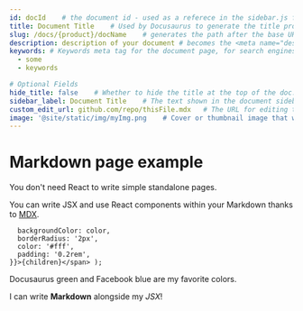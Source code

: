 ```yaml
---
id: docId    # the document id - used as a referece in the sidebar.js folder
title: Document Title    # Used by Docusaurus to generate the title properly (for SEO)
slug: /docs/{product}/docName    # generates the path after the base URL to provide a neat link for sharing
description: description of your document # becomes the <meta name="description" content="..."/> and <meta property="og:description" content="..."/> in <head>, used by search engines. If this field is not present, it will default to the first line of the contents.
keywords: # Keywords meta tag for the document page, for search engines.
  - some
  - keywords

# Optional Fields
hide_title: false    # Whether to hide the title at the top of the doc. By default it is false.
sidebar_label: Document Title    # The text shown in the document sidebar and in the next/previous button for this document. If this field is not present, the document's sidebar_label will default to its title.
custom_edit_url: github.com/repo/thisFile.mdx   # The URL for editing this document. If this field is not present, the document's edit URL will fall back to editUrl from options fields passed to docusaurus-plugin-content-docs
image: '@site/static/img/myImg.png    # Cover or thumbnail image that will be used when displaying the link to your post.'
---
```


# Markdown page example

You don't need React to write simple standalone pages.

You can write JSX and use React components within your Markdown thanks to [MDX](https://mdxjs.com/).

      backgroundColor: color,
      borderRadius: '2px',
      color: '#fff',
      padding: '0.2rem',
    }}>{children}</span> );

<Highlight color="#25c2a0">Docusaurus green</Highlight> and <Highlight color="#1877F2">Facebook blue</Highlight> are my favorite colors.

I can write **Markdown** alongside my _JSX_!
